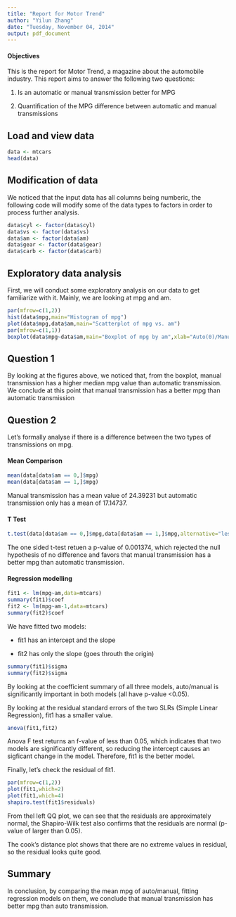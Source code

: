 ```yaml
---
title: "Report for Motor Trend"
author: "Yilun Zhang"
date: "Tuesday, November 04, 2014"
output: pdf_document
---
```


#### Objectives

This is the report for Motor Trend, a magazine about the automobile industry. This report aims to answer the following two questions:

1. Is an automatic or manual transmission better for MPG

2. Quantification of the MPG difference between automatic and manual transmissions

## Load and view data

```r
data <- mtcars
head(data)
```

## Modification of data

We noticed that the input data has all columns being numberic, the following code will modify some of the data types to factors in order to process further analysis.

```r
data$cyl <- factor(data$cyl)
data$vs <- factor(data$vs)
data$am <- factor(data$am)
data$gear <- factor(data$gear)
data$carb <- factor(data$carb)
```

## Exploratory data analysis

First, we will conduct some exploratory analysis on our data to get familiarize with it. Mainly, we are looking at mpg and am.

```r
par(mfrow=c(1,2))
hist(data$mpg,main="Histogram of mpg")
plot(data$mpg,data$am,main="Scatterplot of mpg vs. am")
par(mfrow=c(1,1))
boxplot(data$mpg~data$am,main="Boxplot of mpg by am",xlab="Auto(0)/Manual(1)",ylab="mpg")
```

## Question 1

By looking at the figures above, we noticed that, from the boxplot, manual transmission has a higher median mpg value than automatic transmission. We conclude at this point that manual transmission has a better mpg than automatic transmission

## Question 2

Let's formally analyse if there is a difference between the two types of transmissions on mpg.

#### Mean Comparison

```r
mean(data[data$am == 0,]$mpg)
mean(data[data$am == 1,]$mpg)
```

Manual transmission has a mean value of 24.39231 but automatic transmission only has a mean of 17.14737.

#### T Test

```r
t.test(data[data$am == 0,]$mpg,data[data$am == 1,]$mpg,alternative="less")
```

The one sided t-test retuen a p-value of 0.001374, which rejected the null hypothesis of no difference and favors that manual transmission has a better mpg than automatic transmission.

#### Regression modelling

```r
fit1 <- lm(mpg~am,data=mtcars)
summary(fit1)$coef
fit2 <- lm(mpg~am-1,data=mtcars)
summary(fit2)$coef
```

We have fitted two models:

* fit1 has an intercept and the slope

* fit2 has only the slope (goes throuth the origin)

```r
summary(fit1)$sigma
summary(fit2)$sigma
```

By looking at the coefficient summary of all three models, auto/manual is significantly important in both models (all have p-value <0.05).

By looking at the residual standard errors of the two SLRs (Simple Linear Regression), fit1 has a smaller value.

```r
anova(fit1,fit2)
```

Anova F test returns an f-value of less than 0.05, which indicates that two models are significantly different, so reducing the intercept causes an sigficant change in the model. Therefore, fit1 is the better model.

Finally, let's check the residual of fit1.

```r
par(mfrow=c(1,2))
plot(fit1,which=2)
plot(fit1,which=4)
shapiro.test(fit1$residuals)
```

From thel left QQ plot, we can see that the residuals are approximately normal, the Shapiro-Wilk test also confirms that the residuals are normal (p-value of larger than 0.05).

The cook's distance plot shows that there are no extreme values in residual, so the residual looks quite good.

## Summary

In conclusion, by comparing the mean mpg of auto/manual, fitting regression models on them, we conclude that manual transmission has better mpg than auto transmission.
